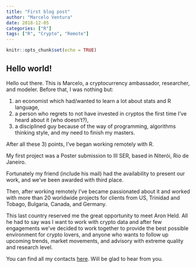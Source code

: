 ```yaml
---
title: "First blog post"
author: "Marcelo Ventura"
date: 2018-12-05
categories: ["R"]
tags: ["R", "Crypto", "Remote"]
---
```


```r
knitr::opts_chunk$set(echo = TRUE)
```

## Hello world!

Hello out there. This is Marcelo, a cryptocurrency ambassador, researcher, and modeler. Before that, I was nothing but:

1) an economist which had/wanted to learn a lot about stats and R language,
2) a person who regrets to not have invested in cryptos the first time I've heard about it (who doesn't?),
3) a disciplined guy because of the way of programming, algorithms thinking style, and my need to finish my masters.

After all these 3) points, I've began working remotely with R.

My first project was a Poster submission to III SER, based in Niterói, Rio de Janeiro.

Fortunately my friend (include his mail) had the availability to present our work, and we've been awarded with third place.

Then, after working remotely I've became passionated about it and worked with more than 20 worldwide projects for clients from US, Trinidad and Tobago, Bulgaria, Canada, and Germany.

This last country reserved me the great opportunity to meet Aron Held. All he had to say was I want to work with crypto data and after few engagements we've decided to work together to provide the best possible environment for crypto lovers, and anyone who wants to follow up upcoming trends, market movements, and advisory with extreme quality and research level.

You can find all my contacts [here](https://marcelo-ventura.github.io/aboutme/mypage.html). Will be glad to hear from you.
